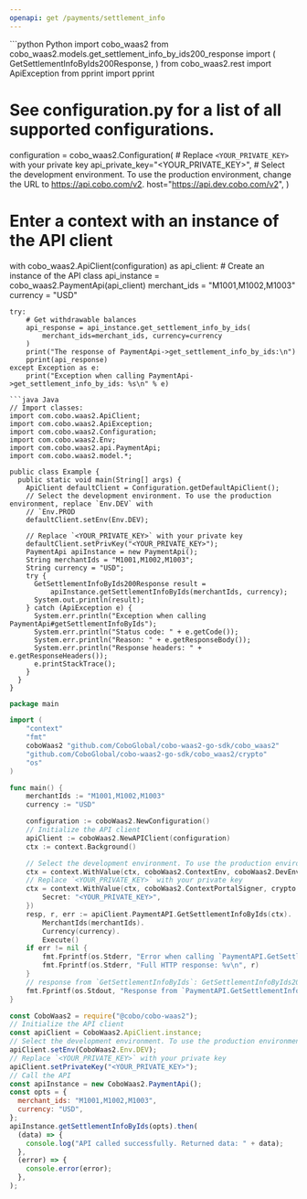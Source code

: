 ```yaml
---
openapi: get /payments/settlement_info
---
```


<RequestExample>
```python Python
import cobo_waas2
from cobo_waas2.models.get_settlement_info_by_ids200_response import (
    GetSettlementInfoByIds200Response,
)
from cobo_waas2.rest import ApiException
from pprint import pprint

# See configuration.py for a list of all supported configurations.
configuration = cobo_waas2.Configuration(
    # Replace `<YOUR_PRIVATE_KEY>` with your private key
    api_private_key="<YOUR_PRIVATE_KEY>",
    # Select the development environment. To use the production environment, change the URL to https://api.cobo.com/v2.
    host="https://api.dev.cobo.com/v2",
)
# Enter a context with an instance of the API client
with cobo_waas2.ApiClient(configuration) as api_client:
    # Create an instance of the API class
    api_instance = cobo_waas2.PaymentApi(api_client)
    merchant_ids = "M1001,M1002,M1003"
    currency = "USD"

    try:
        # Get withdrawable balances
        api_response = api_instance.get_settlement_info_by_ids(
            merchant_ids=merchant_ids, currency=currency
        )
        print("The response of PaymentApi->get_settlement_info_by_ids:\n")
        pprint(api_response)
    except Exception as e:
        print("Exception when calling PaymentApi->get_settlement_info_by_ids: %s\n" % e)

```
```java Java
// Import classes:
import com.cobo.waas2.ApiClient;
import com.cobo.waas2.ApiException;
import com.cobo.waas2.Configuration;
import com.cobo.waas2.Env;
import com.cobo.waas2.api.PaymentApi;
import com.cobo.waas2.model.*;

public class Example {
  public static void main(String[] args) {
    ApiClient defaultClient = Configuration.getDefaultApiClient();
    // Select the development environment. To use the production environment, replace `Env.DEV` with
    // `Env.PROD
    defaultClient.setEnv(Env.DEV);

    // Replace `<YOUR_PRIVATE_KEY>` with your private key
    defaultClient.setPrivKey("<YOUR_PRIVATE_KEY>");
    PaymentApi apiInstance = new PaymentApi();
    String merchantIds = "M1001,M1002,M1003";
    String currency = "USD";
    try {
      GetSettlementInfoByIds200Response result =
          apiInstance.getSettlementInfoByIds(merchantIds, currency);
      System.out.println(result);
    } catch (ApiException e) {
      System.err.println("Exception when calling PaymentApi#getSettlementInfoByIds");
      System.err.println("Status code: " + e.getCode());
      System.err.println("Reason: " + e.getResponseBody());
      System.err.println("Response headers: " + e.getResponseHeaders());
      e.printStackTrace();
    }
  }
}

```
```go Go
package main

import (
	"context"
	"fmt"
	coboWaas2 "github.com/CoboGlobal/cobo-waas2-go-sdk/cobo_waas2"
	"github.com/CoboGlobal/cobo-waas2-go-sdk/cobo_waas2/crypto"
	"os"
)

func main() {
	merchantIds := "M1001,M1002,M1003"
	currency := "USD"

	configuration := coboWaas2.NewConfiguration()
	// Initialize the API client
	apiClient := coboWaas2.NewAPIClient(configuration)
	ctx := context.Background()

	// Select the development environment. To use the production environment, replace coboWaas2.DevEnv with coboWaas2.ProdEnv
	ctx = context.WithValue(ctx, coboWaas2.ContextEnv, coboWaas2.DevEnv)
	// Replace `<YOUR_PRIVATE_KEY>` with your private key
	ctx = context.WithValue(ctx, coboWaas2.ContextPortalSigner, crypto.Ed25519Signer{
		Secret: "<YOUR_PRIVATE_KEY>",
	})
	resp, r, err := apiClient.PaymentAPI.GetSettlementInfoByIds(ctx).
		MerchantIds(merchantIds).
		Currency(currency).
		Execute()
	if err != nil {
		fmt.Fprintf(os.Stderr, "Error when calling `PaymentAPI.GetSettlementInfoByIds``: %v\n", err)
		fmt.Fprintf(os.Stderr, "Full HTTP response: %v\n", r)
	}
	// response from `GetSettlementInfoByIds`: GetSettlementInfoByIds200Response
	fmt.Fprintf(os.Stdout, "Response from `PaymentAPI.GetSettlementInfoByIds`: %v\n", resp)
}

```
```javascript JavaScript
const CoboWaas2 = require("@cobo/cobo-waas2");
// Initialize the API client
const apiClient = CoboWaas2.ApiClient.instance;
// Select the development environment. To use the production environment, replace `Env.DEV` with `Env.PROD`
apiClient.setEnv(CoboWaas2.Env.DEV);
// Replace `<YOUR_PRIVATE_KEY>` with your private key
apiClient.setPrivateKey("<YOUR_PRIVATE_KEY>");
// Call the API
const apiInstance = new CoboWaas2.PaymentApi();
const opts = {
  merchant_ids: "M1001,M1002,M1003",
  currency: "USD",
};
apiInstance.getSettlementInfoByIds(opts).then(
  (data) => {
    console.log("API called successfully. Returned data: " + data);
  },
  (error) => {
    console.error(error);
  },
);

```
</RequestExample>